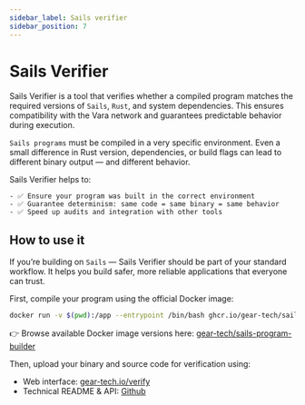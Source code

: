```yaml
---
sidebar_label: Sails verifier
sidebar_position: 7
---
```


# Sails Verifier

Sails Verifier is a tool that verifies whether a compiled program matches the required versions of `Sails`, `Rust`, and system dependencies. This ensures compatibility with the Vara network and guarantees predictable behavior during execution.

`Sails programs` must be compiled in a very specific environment. Even a small difference in Rust version, dependencies, or build flags can lead to different binary output — and different behavior.

Sails Verifier helps to:

	- ✅ Ensure your program was built in the correct environment
	- ✅ Guarantee determinism: same code = same binary = same behavior
	- ✅ Speed up audits and integration with other tools

## How to use it

If you’re building on `Sails` — Sails Verifier should be part of your standard workflow. It helps you build safer, more reliable applications that everyone can trust.

First, compile your program using the official Docker image:

```bash
docker run -v $(pwd):/app --entrypoint /bin/bash ghcr.io/gear-tech/sails-program-builder:<version> -c 'cargo build --release'
```

👉 Browse available Docker image versions here:
[gear-tech/sails-program-builder](https://github.com/gear-tech/sails-program-builder/pkgs/container/sails-program-builder)

Then, upload your binary and source code for verification using:

- Web interface: [gear-tech.io/verify](https.gear-tech.io/verify)
- Technical README & API: [Github](https://github.com/gear-tech/sails-program-verifier)